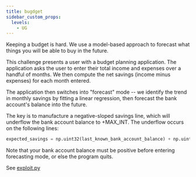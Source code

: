 ---
title: bugdget
sidebar_custom_props:
  levels:
    - UG
---


Keeping a budget is hard. We use a model-based approach to forecast what things you will be able to buy in the future.

<Spoilers type="writeup">

This challenge presents a user with a budget planning application.
The application asks the user to enter their total income and expenses
over a handful of months. We then compute the net savings (income minus
expenses) for each month entered.

The application then switches into "forecast" mode -- we identify the
trend in monthly savings by fitting a linear regression, then
forecast the bank account's balance into the future.

The key is to manufacture a negative-sloped savings line, which will
underflow the bank account balance to +MAX_INT. The underflow occurs
on the following lines:

```python
expected_savings = np.uint32(last_known_bank_account_balance) + np.uint32(slope) * count_months_to_predict
```

Note that your bank account balance must be positive before entering
forecasting mode, or else the program quits.

See [exploit.py](exploit.py)

</Spoilers>
